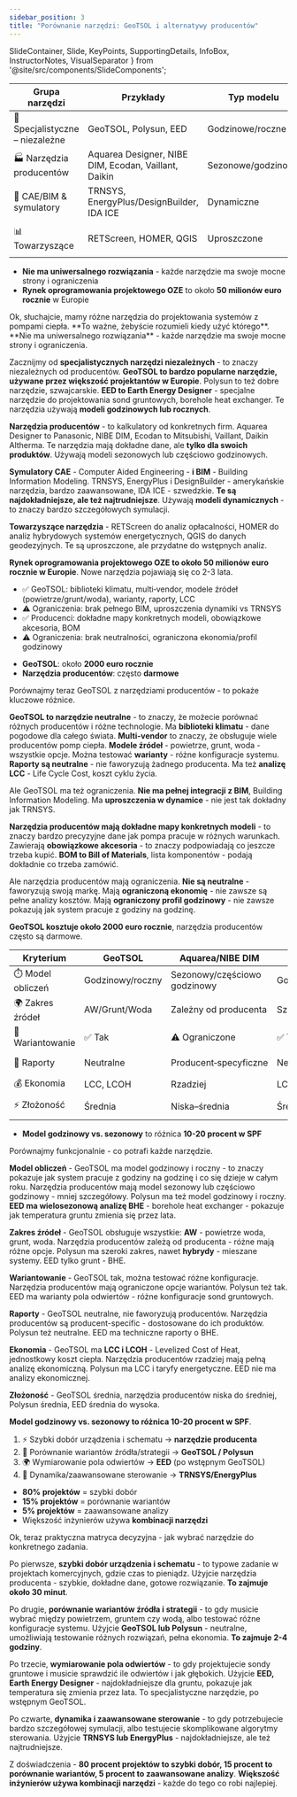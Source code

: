 ```yaml
---
sidebar_position: 3
title: "Porównanie narzędzi: GeoTSOL i alternatywy producentów"
---
```


  SlideContainer, 
  Slide, 
  KeyPoints, 
  SupportingDetails, 
  InfoBox,
  InstructorNotes,
  VisualSeparator 
} from '@site/src/components/SlideComponents';

<SlideContainer>

<Slide title="📊 Krajobraz narzędzi do projektowania PC" type="info">

<SupportingDetails title="🔧 Grupy narzędzi (skrót)">

| Grupa narzędzi | Przykłady | Typ modelu | Zastosowanie | Szczegółowość |
|---|---|---|---|---|
| 🎯 Specjalistyczne – niezależne | GeoTSOL, Polysun, EED | Godzinowe/roczne | Koncepcja, dobór źródła, LCOH | Średni–wysoki |
| 🏭 Narzędzia producentów | Aquarea Designer, NIBE DIM, Ecodan, Vaillant, Daikin | Sezonowe/godzinowe | Preselekcja jednostki, BOM | Średni |
| 🔬 CAE/BIM & symulatory | TRNSYS, EnergyPlus/DesignBuilder, IDA ICE | Dynamiczne | Analizy zaawansowane | Wysoki |
| 📊 Towarzyszące | RETScreen, HOMER, QGIS | Uproszczone | Opłacalność, scenariusze, geodata | Niski–średni |

</SupportingDetails>

<InfoBox title="💡 Kluczowa zasada">

- **Nie ma uniwersalnego rozwiązania** - każde narzędzie ma swoje mocne strony i ograniczenia
- **Rynek oprogramowania projektowego OZE** to około **50 milionów euro rocznie** w Europie

</InfoBox>

<InstructorNotes>
Ok, słuchajcie, mamy różne narzędzia do projektowania systemów z pompami ciepła. **To ważne, żebyście rozumieli kiedy użyć którego**. **Nie ma uniwersalnego rozwiązania** - każde narzędzie ma swoje mocne strony i ograniczenia.

Zacznijmy od **specjalistycznych narzędzi niezależnych** - to znaczy niezależnych od producentów. **GeoTSOL to bardzo popularne narzędzie, używane przez większość projektantów w Europie**. Polysun to też dobre narzędzie, szwajcarskie. **EED to Earth Energy Designer** - specjalne narzędzie do projektowania sond gruntowych, borehole heat exchanger. Te narzędzia używają **modeli godzinowych lub rocznych**.

**Narzędzia producentów** - to kalkulatory od konkretnych firm. Aquarea Designer to Panasonic, NIBE DIM, Ecodan to Mitsubishi, Vaillant, Daikin Altherma. Te narzędzia mają dokładne dane, ale **tylko dla swoich produktów**. Używają modeli sezonowych lub częściowo godzinowych.

**Symulatory CAE** - Computer Aided Engineering - **i BIM** - Building Information Modeling. TRNSYS, EnergyPlus i DesignBuilder - amerykańskie narzędzia, bardzo zaawansowane, IDA ICE - szwedzkie. **Te są najdokładniejsze, ale też najtrudniejsze**. Używają **modeli dynamicznych** - to znaczy bardzo szczegółowych symulacji.

**Towarzyszące narzędzia** - RETScreen do analiz opłacalności, HOMER do analiz hybrydowych systemów energetycznych, QGIS do danych geodezyjnych. Te są uproszczone, ale przydatne do wstępnych analiz.

**Rynek oprogramowania projektowego OZE to około 50 milionów euro rocznie w Europie**. Nowe narzędzia pojawiają się co 2-3 lata.
</InstructorNotes>

</Slide>

<VisualSeparator type="technical" />

<Slide title="⚖️ GeoTSOL kontra narzędzia producentów" type="tip">

<KeyPoints title="🔍 Spojrzenie procesowe">

- ✅ GeoTSOL: biblioteki klimatu, multi‑vendor, modele źródeł (powietrze/grunt/woda), warianty, raporty, LCC
- ⚠️ Ograniczenia: brak pełnego BIM, uproszczenia dynamiki vs TRNSYS
- ✅ Producenci: dokładne mapy konkretnych modeli, obowiązkowe akcesoria, BOM
- ⚠️ Ograniczenia: brak neutralności, ograniczona ekonomia/profil godzinowy

</KeyPoints>

<InfoBox title="💰 Koszty">

- **GeoTSOL**: około **2000 euro rocznie**
- **Narzędzia producentów**: często **darmowe**

</InfoBox>

<InstructorNotes>
Porównajmy teraz GeoTSOL z narzędziami producentów - to pokaże kluczowe różnice.

**GeoTSOL to narzędzie neutralne** - to znaczy, że możecie porównać różnych producentów i różne technologie. Ma **biblioteki klimatu** - dane pogodowe dla całego świata. **Multi-vendor** to znaczy, że obsługuje wiele producentów pomp ciepła. **Modele źródeł** - powietrze, grunt, woda - wszystkie opcje. Można testować **warianty** - różne konfiguracje systemu. **Raporty są neutralne** - nie faworyzują żadnego producenta. Ma też **analizę LCC** - Life Cycle Cost, koszt cyklu życia.

Ale GeoTSOL ma też ograniczenia. **Nie ma pełnej integracji z BIM**, Building Information Modeling. Ma **uproszczenia w dynamice** - nie jest tak dokładny jak TRNSYS.

**Narzędzia producentów mają dokładne mapy konkretnych modeli** - to znaczy bardzo precyzyjne dane jak pompa pracuje w różnych warunkach. Zawierają **obowiązkowe akcesoria** - to znaczy podpowiadają co jeszcze trzeba kupić. **BOM to Bill of Materials**, lista komponentów - podają dokładnie co trzeba zamówić.

Ale narzędzia producentów mają ograniczenia. **Nie są neutralne** - faworyzują swoją markę. Mają **ograniczoną ekonomię** - nie zawsze są pełne analizy kosztów. Mają **ograniczony profil godzinowy** - nie zawsze pokazują jak system pracuje z godziny na godzinę.

**GeoTSOL kosztuje około 2000 euro rocznie**, narzędzia producentów często są darmowe.
</InstructorNotes>

</Slide>

<VisualSeparator type="data" />

<Slide title="📋 Porównanie funkcjonalne (wybrane kryteria)" type="info">

<SupportingDetails title="📊 Tabela (rozszerzona)">

| Kryterium | GeoTSOL | Aquarea/NIBE DIM | Polysun | EED |
|---|---|---|---|---|
| ⏱️ Model obliczeń | Godzinowy/roczny | Sezonowy/częściowo godzinowy | Godzinowy/roczny | Wielosezonowa analiza BHE |
| 🌍 Zakres źródeł | AW/Grunt/Woda | Zależny od producenta | Szeroki (hybrydy) | Tylko grunt (BHE) |
| 🔄 Wariantowanie | ✅ Tak | ⚠️ Ograniczone | ✅ Tak | Warianty pola odwiertów |
| 📄 Raporty | Neutralne | Producent‑specyficzne | Neutralne | Techniczne BHE |
| 💰 Ekonomia | LCC, LCOH | Rzadziej | LCC, taryfy | Brak |
| ⚡ Złożoność | Średnia | Niska–średnia | Średnia | Średnia–wysoka |

</SupportingDetails>

<InfoBox title="💡 Kluczowa różnica">

- **Model godzinowy vs. sezonowy** to różnica **10-20 procent w SPF**

</InfoBox>

<InstructorNotes>
Porównajmy funkcjonalnie - co potrafi każde narzędzie.

**Model obliczeń** - GeoTSOL ma model godzinowy i roczny - to znaczy pokazuje jak system pracuje z godziny na godzinę i co się dzieje w całym roku. Narzędzia producentów mają model sezonowy lub częściowo godzinowy - mniej szczegółowy. Polysun ma też model godzinowy i roczny. **EED ma wielosezonową analizę BHE** - borehole heat exchanger - pokazuje jak temperatura gruntu zmienia się przez lata.

**Zakres źródeł** - GeoTSOL obsługuje wszystkie: **AW** - powietrze woda, grunt, woda. Narzędzia producentów zależą od producenta - różne mają różne opcje. Polysun ma szeroki zakres, nawet **hybrydy** - mieszane systemy. EED tylko grunt - BHE.

**Wariantowanie** - GeoTSOL tak, można testować różne konfiguracje. Narzędzia producentów mają ograniczone opcje wariantów. Polysun też tak. EED ma warianty pola odwiertów - różne konfiguracje sond gruntowych.

**Raporty** - GeoTSOL neutralne, nie faworyzują producentów. Narzędzia producentów są producent-specific - dostosowane do ich produktów. Polysun też neutralne. EED ma techniczne raporty o BHE.

**Ekonomia** - GeoTSOL ma **LCC i LCOH** - Levelized Cost of Heat, jednostkowy koszt ciepła. Narzędzia producentów rzadziej mają pełną analizę ekonomiczną. Polysun ma LCC i taryfy energetyczne. EED nie ma analizy ekonomicznej.

**Złożoność** - GeoTSOL średnia, narzędzia producentów niska do średniej, Polysun średnia, EED średnia do wysoka.

**Model godzinowy vs. sezonowy to różnica 10-20 procent w SPF**.
</InstructorNotes>

</Slide>

<VisualSeparator type="tip" />

<Slide title="🧭 Matryca decyzyjna (dla ćwiczeń)" type="tip">

<KeyPoints title="⚡ Szybkie reguły">

1. ⚡ Szybki dobór urządzenia i schematu → **narzędzie producenta**
2. 🔄 Porównanie wariantów źródła/strategii → **GeoTSOL / Polysun**
3. 🌍 Wymiarowanie pola odwiertów → **EED** (po wstępnym GeoTSOL)
4. 🔬 Dynamika/zaawansowane sterowanie → **TRNSYS/EnergyPlus**

</KeyPoints>

<InfoBox title="📈 Statystyki praktyczne">

- **80% projektów** = szybki dobór
- **15% projektów** = porównanie wariantów
- **5% projektów** = zaawansowane analizy
- Większość inżynierów używa **kombinacji narzędzi**

</InfoBox>

<InstructorNotes>
Ok, teraz praktyczna matryca decyzyjna - jak wybrać narzędzie do konkretnego zadania.

Po pierwsze, **szybki dobór urządzenia i schematu** - to typowe zadanie w projektach komercyjnych, gdzie czas to pieniądz. Użyjcie narzędzia producenta - szybkie, dokładne dane, gotowe rozwiązanie. **To zajmuje około 30 minut**.

Po drugie, **porównanie wariantów źródła i strategii** - to gdy musicie wybrać między powietrzem, gruntem czy wodą, albo testować różne konfiguracje systemu. Użyjcie **GeoTSOL lub Polysun** - neutralne, umożliwiają testowanie różnych rozwiązań, pełna ekonomia. **To zajmuje 2-4 godziny**.

Po trzecie, **wymiarowanie pola odwiertów** - to gdy projektujecie sondy gruntowe i musicie sprawdzić ile odwiertów i jak głębokich. Użyjcie **EED, Earth Energy Designer** - najdokładniejsze dla gruntu, pokazuje jak temperatura się zmienia przez lata. To specjalistyczne narzędzie, po wstępnym GeoTSOL.

Po czwarte, **dynamika i zaawansowane sterowanie** - to gdy potrzebujecie bardzo szczegółowej symulacji, albo testujecie skomplikowane algorytmy sterowania. Użyjcie **TRNSYS lub EnergyPlus** - najdokładniejsze, ale też najtrudniejsze.

Z doświadczenia - **80 procent projektów to szybki dobór, 15 procent to porównanie wariantów, 5 procent to zaawansowane analizy**. **Większość inżynierów używa kombinacji narzędzi** - każde do tego co robi najlepiej.
</InstructorNotes>

</Slide>

</SlideContainer>


